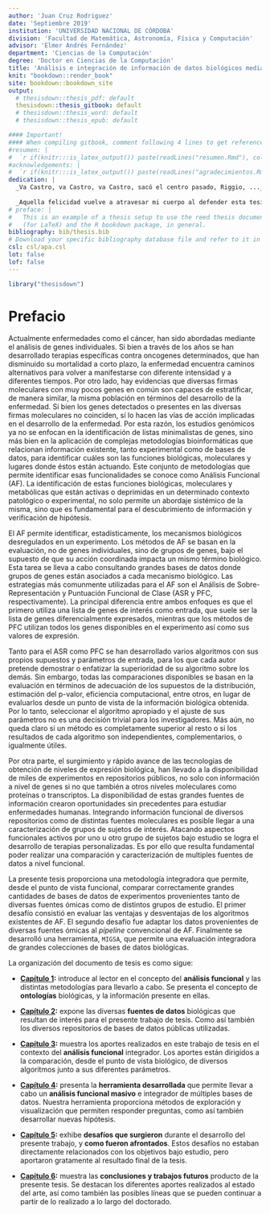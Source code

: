 ```yaml
---
author: 'Juan Cruz Rodriguez'
date: 'Septiembre 2019'
institution: 'UNIVERSIDAD NACIONAL DE CÓRDOBA'
division: 'Facultad de Matemática, Astronomía, Física y Computación'
advisor: 'Elmer Andrés Fernández'
department: 'Ciencias de la Computación'
degree: 'Doctor en Ciencias de la Computación'
title: 'Análisis e integración de información de datos biológicos mediante análisis funcional'
knit: "bookdown::render_book"
site: bookdown::bookdown_site
output: 
  # thesisdown::thesis_pdf: default
  thesisdown::thesis_gitbook: default
  # thesisdown::thesis_word: default
  # thesisdown::thesis_epub: default

#### Important!
#### When compiling gitbook, comment following 4 lines to get references
#resumen: |
#  `r if(knitr:::is_latex_output()) paste(readLines("resumen.Rmd"), collapse = '\n  ')`
#acknowledgements: |
#  `r if(knitr:::is_latex_output()) paste(readLines("agradecimientos.Rmd"), collapse = '\n  ')`
dedication: |
  _Va Castro, va Castro, va Castro, sacó el centro pasado, Riggio, ..._
  
  _Aquella felicidad vuelve a atravesar mi cuerpo al defender esta tesis._
# preface: |
#   This is an example of a thesis setup to use the reed thesis document class
#   (for LaTeX) and the R bookdown package, in general.
bibliography: bib/thesis.bib
# Download your specific bibliography database file and refer to it in the line above.
csl: csl/apa.csl
lot: false
lof: false
---
```


```r
library("thesisdown")
```

# Prefacio {.unnumbered}

<!-- en un exp transcriptomico se buscan genes DE, pero mejor aun hacer AF -->
\par Actualmente enfermedades como el cáncer, han sido abordadas mediante el análisis de genes individuales. Si bien a través de los años se han desarrollado terapias específicas contra oncogenes determinados, que han disminuido su mortalidad a corto plazo, la enfermedad encuentra caminos alternativos para volver a manifestarse con diferente intensidad y a diferentes tiempos. Por otro lado, hay evidencias que diversas firmas moleculares con muy pocos genes en común son capaces de estratificar, de manera similar, la misma población en términos del desarrollo de la enfermedad. Si bien los genes detectados o presentes en las diversas firmas moleculares no coinciden, sí lo hacen las vías de acción implicadas en el desarrollo de la enfermedad. Por esta razón, los estudios genómicos ya no se enfocan en la identificación de listas minimalistas de genes, sino más bien en la aplicación de complejas metodologías bioinformáticas que relacionan información existente, tanto experimental como de bases de datos, para identificar cuáles son las funciones biológicas, moleculares y lugares donde éstos están actuando. Este conjunto de metodologías que permite identificar esas funcionalidades se conoce como Análisis Funcional (AF). La identificación de estas funciones biológicas, moleculares y metabólicas que están activas o deprimidas en un determinado contexto patológico o experimental, no solo permite un abordaje sistémico de la misma, sino que es fundamental para el descubrimiento de información y verificación de hipótesis.

<!-- breve resumen de lo que es el AF: SEA y GSEA -->
\par El AF permite identificar, estadísticamente, los mecanismos biológicos desregulados en un experimento. Los métodos de AF se basan en la evaluación, no de genes individuales, sino de grupos de genes, bajo el supuesto de que su acción coordinada impacta un mismo término biológico. Esta tarea se lleva a cabo consultando grandes bases de datos donde grupos de genes están asociados a cada mecanismo biológico. Las estrategias más comunmente utilizadas para el AF son el Análisis de Sobre-Representación y Puntuación Funcional de Clase (ASR y PFC, respectivamente). La principal diferencia entre ambos enfoques es que el primero utiliza una lista de genes de interés como entrada, que suele ser la lista de genes diferencialmente expresados, mientras que los métodos de PFC utilizan todos los genes disponibles en el experimento así como sus valores de expresión.

<!-- problema solucionado en IFA -->
\par Tanto para el ASR como PFC se han desarrollado varios algoritmos con sus propios supuestos y parámetros de entrada, para los que cada autor pretende demostrar o enfatizar la superioridad de su algoritmo sobre los demás. Sin embargo, todas las comparaciones disponibles se basan en la evaluación en términos de adecuación de los supuestos de la distribución, estimación del p-valor, eficiencia computacional, entre otros, en lugar de evaluarlos desde un punto de vista de la información biológica obtenida. Por lo tanto, seleccionar el algoritmo apropiado y el ajuste de sus parámetros no es una decisión trivial para los investigadores. Más aún, no queda claro si un método es completamente superior al resto o si los resultados de cada algoritmo son independientes, complementarios, o igualmente útiles.

<!-- problema solucionado en MIGSA -->
<!-- hay grandes cantidades de base de datos, y de diversas fuentes omicas -->
\par Por otra parte, el surgimiento y rápido avance de las tecnologías de obtención de niveles de expresión biológica, han llevado a la disponibilidad de miles de experimentos en repositorios públicos, no solo con información a nivel de genes si no que también a otros niveles moleculares como proteínas o transcriptos. La disponibilidad de estas grandes fuentes de información crearon oportunidades sin precedentes para estudiar enfermedades humanas. Integrando información funcional de diversos repositorios como de distintas fuentes moleculares es posible llegar a una caracterización de grupos de sujetos de interés. Atacando aspectos funcionales activos por uno u otro grupo de sujetos bajo estudio se logra el desarrollo de terapias personalizadas. Es por ello que resulta fundamental poder realizar una comparación y caracterización de multiples fuentes de datos a nivel funcional.

<!-- objetivo de la tesis -->
\par La presente tesis proporciona una metodología integradora que permite, desde el punto de vista funcional, comparar correctamente grandes cantidades de bases de datos de experimentos provenientes tanto de diversas fuentes ómicas como de distintos grupos de estudio. El primer desafío consistió en evaluar las ventajas y desventajas de los algoritmos existentes de AF. El segundo desafío fue adaptar los datos provenientes de diversas fuentes ómicas al _pipeline_ convencional de AF. Finalmente se desarrolló una herramienta, `MIGSA`, que permite una evaluación integradora de grandes colecciones de bases de datos biológicas.

La organización del documento de tesis es como sigue:
<!-- todo: referenciar los capitulos -->

* **[Capítulo 1](#cap:af):** introduce al lector en el concepto del **análisis funcional** y las distintas metodologías para llevarlo a cabo. Se presenta el concepto de **ontologías** biológicas, y la información presente en ellas.

* **[Capítulo 2](#cap:ngs):** expone las diversas **fuentes de datos** biológicas que resultan de interés para el presente trabajo de tesis. Como así también los diversos repositorios de bases de datos públicas utilizadas.

* **[Capítulo 3](#cap:ifa):** muestra los aportes realizados en este trabajo de tesis en el contexto del **análisis funcional** integrador. Los aportes están dirigidos a la comparación, desde el punto de vista biológico, de diversos algoritmos junto a sus diferentes parámetros.

* **[Capítulo 4](#cap:migsa):** presenta la **herramienta desarrollada** que permite llevar a cabo un **análisis funcional masivo** e integrador de múltiples bases de datos. Nuestra herramienta proporciona métodos de exploración y visualización que permiten responder preguntas, como así también desarrollar nuevas hipótesis.

* **[Capítulo 5](#cap:desafios):** exhibe **desafíos que surgieron** durante el desarrollo del presente trabajo, y **como fueron afrontados**. Estos desafíos no estaban directamente relacionados con los objetivos bajo estudio, pero aportaron gratamente al resultado final de la tesis.

* **[Capítulo 6](#cap:conclusiones):** muestra las **conclusiones y trabajos futuros** producto de la presente tesis. Se destacan los diferentes aportes realizados al estado del arte, así como también las posibles líneas que se pueden continuar a partir de lo realizado a lo largo del doctorado.
